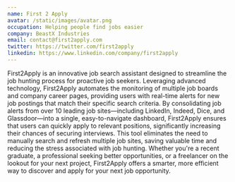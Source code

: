 ```yaml
---
name: First 2 Apply
avatar: /static/images/avatar.png
occupation: Helping people find jobs easier
company: BeastX Industries
email: contact@first2apply.com
twitter: https://twitter.com/first2apply
linkedin: https://www.linkedin.com/company/first2apply
---
```


First2Apply is an innovative job search assistant designed to streamline the job hunting process for proactive job seekers. Leveraging advanced technology, First2Apply automates the monitoring of multiple job boards and company career pages, providing users with real-time alerts for new job postings that match their specific search criteria. By consolidating job alerts from over 10 leading job sites—including LinkedIn, Indeed, Dice, and Glassdoor—into a single, easy-to-navigate dashboard, First2Apply ensures that users can quickly apply to relevant positions, significantly increasing their chances of securing interviews. This tool eliminates the need to manually search and refresh multiple job sites, saving valuable time and reducing the stress associated with job hunting. Whether you're a recent graduate, a professional seeking better opportunities, or a freelancer on the lookout for your next project, First2Apply offers a smarter, more efficient way to discover and apply for your next job opportunity.
